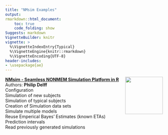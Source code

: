 ```yaml
---
title: "NMsim Examples"
output:
rmarkdown::html_document:
    toc: true
    code_folding: show
Suggests: markdown
VignetteBuilder: knitr
vignette: >
  %\VignetteIndexEntry{Typical}
  %\VignetteEngine{knitr::rmarkdown}
  %\VignetteEncoding{UTF-8}
header-includes:
- \usepackage{ae}
---
```



<img src='../man/figures/NMsimlogo240.png' align="right" height="120" />



[**NMsim - Seamless NONMEM Simulation Platform in R**](NMsim-intro.html)  
Authors: **Philip Delff**  
Configuration  
Simulation of new subjects  
Simulation of typical subjects  
Creation of Simulation data sets  
Simulate multiple models  
Reuse Emperical Bayes' Estimates (known ETAs)  
Prediction intervals  
Read previously generated simulations 

